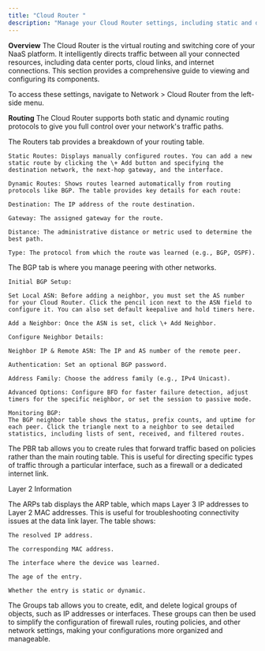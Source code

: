 ```yaml
---
title: "Cloud Router "
description: "Manage your Cloud Router settings, including static and dynamic routes, BGP, ARPs, and policy-based routing to control traffic flow across your network"
---
```


**Overview**
The Cloud Router is the virtual routing and switching core of your NaaS platform. It intelligently directs traffic between all your connected resources, including data center ports, cloud links, and internet connections. This section provides a comprehensive guide to viewing and configuring its components.

To access these settings, navigate to Network \> Cloud Router from the left-side menu.

**Routing**
The Cloud Router supports both static and dynamic routing protocols to give you full control over your network's traffic paths.

<Tabs>
  <Tab title="Static and Dynamic Routes">
    The Routers tab provides a breakdown of your routing table.

    Static Routes: Displays manually configured routes. You can add a new static route by clicking the \+ Add button and specifying the destination network, the next-hop gateway, and the interface.

    Dynamic Routes: Shows routes learned automatically from routing protocols like BGP. The table provides key details for each route:

    Destination: The IP address of the route destination.

    Gateway: The assigned gateway for the route.

    Distance: The administrative distance or metric used to determine the best path.

    Type: The protocol from which the route was learned (e.g., BGP, OSPF).
  </Tab>
  <Tab title="BGP (Border Gateway Protocol)">
    The BGP tab is where you manage peering with other networks.

    Initial BGP Setup:

    Set Local ASN: Before adding a neighbor, you must set the AS number for your Cloud Router. Click the pencil icon next to the ASN field to configure it. You can also set default keepalive and hold timers here.

    Add a Neighbor: Once the ASN is set, click \+ Add Neighbor.

    Configure Neighbor Details:

    Neighbor IP & Remote ASN: The IP and AS number of the remote peer.

    Authentication: Set an optional BGP password.

    Address Family: Choose the address family (e.g., IPv4 Unicast).

    Advanced Options: Configure BFD for faster failure detection, adjust timers for the specific neighbor, or set the session to passive mode.

    Monitoring BGP:
    The BGP neighbor table shows the status, prefix counts, and uptime for each peer. Click the triangle next to a neighbor to see detailed statistics, including lists of sent, received, and filtered routes.
  </Tab>
  <Tab title="Policy-Based Routing (PBR)">
    The PBR tab allows you to create rules that forward traffic based on policies rather than the main routing table. This is useful for directing specific types of traffic through a particular interface, such as a firewall or a dedicated internet link.
  </Tab>
</Tabs>

Layer 2 Information

<Tabs>
  <Tab title="ARPs (Address Resolution Protocol)">
    The ARPs tab displays the ARP table, which maps Layer 3 IP addresses to Layer 2 MAC addresses. This is useful for troubleshooting connectivity issues at the data link layer. The table shows:

    The resolved IP address.

    The corresponding MAC address.

    The interface where the device was learned.

    The age of the entry.

    Whether the entry is static or dynamic.
  </Tab>
  <Tab title="Groups">
    The Groups tab allows you to create, edit, and delete logical groups of objects, such as IP addresses or interfaces. These groups can then be used to simplify the configuration of firewall rules, routing policies, and other network settings, making your configurations more organized and manageable.
  </Tab>
</Tabs>